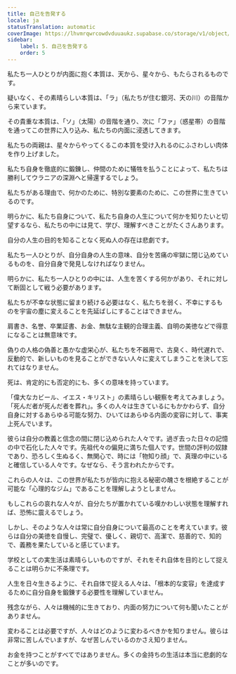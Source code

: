 ```yaml
---
title: 自己を告発する
locale: ja
statusTranslation: automatic
coverImage: https://lhvmrqwrcowdvduuaukz.supabase.co/storage/v1/object/public/strapi-uploads/small_cover-tratado-de-psicologia-revolucionaria.webp-5e15e1cec4e0ebebcde5d7fc7565d8fd.webp
sidebar:
    label: 5. 自己を告発する
    order: 5
---
```

私たち一人ひとりが内面に抱く本質は、天から、星々から、もたらされるものです。

疑いなく、その素晴らしい本質は、「ラ」（私たちが住む銀河、天の川）の音階から来ています。

その貴重な本質は、「ソ」（太陽）の音階を通り、次に「ファ」（惑星帯）の音階を通ってこの世界に入り込み、私たちの内面に浸透してきます。

私たちの両親は、星々からやってくるこの本質を受け入れるのにふさわしい肉体を作り上げました。

私たち自身を徹底的に鍛錬し、仲間のために犠牲を払うことによって、私たちは勝利してウラニアの深淵へと帰還するでしょう。

私たちがある理由で、何かのために、特別な要素のために、この世界に生きているのです。

明らかに、私たち自身について、私たち自身の人生について何かを知りたいと切望するなら、私たちの中には見て、学び、理解すべきことがたくさんあります。

自分の人生の目的を知ることなく死ぬ人の存在は悲劇です。

私たち一人ひとりが、自分自身の人生の意味、自分を苦痛の牢獄に閉じ込めているものを、自分自身で発見しなければなりません。

明らかに、私たち一人ひとりの中には、人生を苦くする何かがあり、それに対して断固として戦う必要があります。

私たちが不幸な状態に留まり続ける必要はなく、私たちを弱く、不幸にするものを宇宙の塵に変えることを先延ばしにすることはできません。

肩書き、名誉、卒業証書、お金、無駄な主観的合理主義、自明の美徳などで得意になることは無意味です。

偽りの人格の偽善と愚かな虚栄心が、私たちを不器用で、古臭く、時代遅れで、反動的で、新しいものを見ることができない人々に変えてしまうことを決して忘れてはなりません。

死は、肯定的にも否定的にも、多くの意味を持っています。

「偉大なカビール、イエス・キリスト」の素晴らしい観察を考えてみましょう。「死んだ者が死んだ者を葬れ」。多くの人々は生きているにもかかわらず、自分自身に対するあらゆる可能な努力、ひいてはあらゆる内面の変容に対して、事実上死んでいます。

彼らは自分の教義と信念の間に閉じ込められた人々です。過ぎ去った日々の記憶の中で石化した人々です。先祖代々の偏見に満ちた個人です。世間の評判の奴隷であり、恐ろしく生ぬるく、無関心で、時には「物知り顔」で、真理の中にいると確信している人々です。なぜなら、そう言われたからです。

これらの人々は、この世界が私たちが皆内に抱える秘密の醜さを根絶することが可能な「心理的なジム」であることを理解しようとしません。

もしこれらの哀れな人々が、自分たちが置かれている嘆かわしい状態を理解すれば、恐怖に震えるでしょう。

しかし、そのような人々は常に自分自身について最高のことを考えています。彼らは自分の美徳を自慢し、完璧で、優しく、親切で、高潔で、慈善的で、知的で、義務を果たしていると感じています。

学校としての実生活は素晴らしいものですが、それをそれ自体を目的として捉えることは明らかに不条理です。

人生を日々生きるように、それ自体で捉える人々は、「根本的な変容」を達成するために自分自身を鍛錬する必要性を理解していません。

残念ながら、人々は機械的に生きており、内面の努力について何も聞いたことがありません。

変わることは必要ですが、人々はどのように変わるべきかを知りません。彼らは非常に苦しんでいますが、なぜ苦しんでいるのかさえ知りません。

お金を持つことがすべてではありません。多くの金持ちの生活は本当に悲劇的なことが多いのです。

